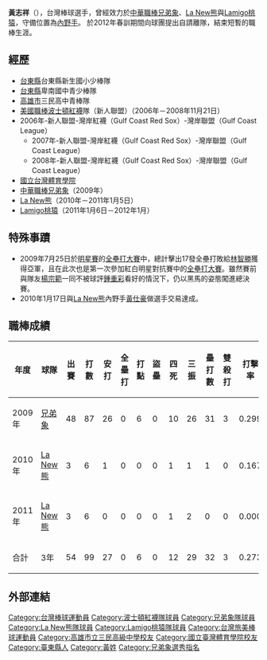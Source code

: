 {{otheruses|subject=台灣棒球員|other=香港[[信和置業|信和置業]]董事局主席|黃志祥 (商人)}}{{nofootnotes|time=2022-05-12}}{{Infobox CPBL player|
bgcolor1=|
bgcolor2=|
textcolor1=|
textcolor2=|
name=黃志祥|
image=|
width=250|
position=一壘手|
team=|
number=|
bats=右|
throws=右|
birthdate={{birth_date_and_age|1987|11|18|mf=y}}|
birthplace={{TWN}}[[台東縣|台東縣]]|
debutdate=3月28日|
debutyear=2009年|
debutteam=兄弟象|
statyear=2011年6月19日|
stat1label=[[打擊率|打擊率]]|
stat1value=0.273|
stat2label=[[全壘打|全壘打]]|
stat2value=0|
stat3label=[[打點|打點]]|
stat3value=6|
teams=<nowiki></nowiki>
*[[兄弟象|兄弟象]] （2009年）
*[[La_New熊|La New熊]]（2010年）
*[[Lamigo桃猿|Lamigo桃猿]]（2011年）
}}
'''黃志祥'''（{{bd|1987年|11月18日|||catIdx=Huang黃志祥}}），台灣棒球選手，曾經效力於[[中華職棒|中華職棒]][[兄弟象|兄弟象]]、[[La_New熊|La New熊]]與[[Lamigo桃猿|Lamigo桃猿]]，守備位置為[[內野手|內野手]]。 於2012年春訓期間向球團提出自請離隊，結束短暫的職棒生涯。

==經歷==
*[[台東縣|台東縣]]台東縣新生國小少棒隊
*[[台東縣|台東縣]]卑南國中青少棒隊
*[[高雄市|高雄市]]三民高中青棒隊
*[[美國職棒|美國職棒]][[波士頓紅襪|波士頓紅襪]]隊（新人聯盟）（2006年－2008年11月21日）
*2006年-新人聯盟-灣岸紅襪（Gulf Coast Red Sox）-灣岸聯盟（Gulf Coast League）
**2007年-新人聯盟-灣岸紅襪（Gulf Coast Red Sox）-灣岸聯盟（Gulf Coast League）
**2008年-新人聯盟-灣岸紅襪（Gulf Coast Red Sox）-灣岸聯盟（Gulf Coast League）
*[[國立台灣體育學院|國立台灣體育學院]]
*[[中華職棒|中華職棒]][[兄弟象|兄弟象]]（2009年）
*[[La_New熊|La New熊]]（2010年－2011年1月5日）
*[[Lamigo桃猿|Lamigo桃猿]]（2011年1月6日－2012年1月）

==特殊事蹟==
*2009年7月25日於[[中華職棒明星賽|明星賽]]的[[中華職棒全壘打大賽|全壘打大賽]]中，總計擊出17發全壘打敗給[[林智勝|林智勝]]獲得亞軍，且在此次也是第一次參加紅白明星對抗賽中的[[中華職棒全壘打大賽|全壘打大賽]]。雖然賽前與隊友[[楊宗範|楊宗範]]一同不被球評[[鍾重彩|鍾重彩]]看好的情況下，仍以黑馬的姿態闖進總決賽。
*2010年1月17日與[[La_New熊|La New熊]]內野手[[黃仕豪|黃仕豪]]做選手交易達成。

==職棒成績==
{|Border=1 WIDTH=800PX
|- align=center
!年度!!球隊!!出賽!!打數!!安打!!全壘打!!打點!!盜壘!!四死!!三振!!壘打數!!雙殺打!!打擊率
|- align=center
|2009年||[[兄弟象|兄弟象]]||48||87||26||0||6||0||10||26||31||3||0.299
|- align=center
|2010年||[[La_New熊|La New熊]]||3||6||1||0||0||0||1||1||1||0||0.167
|- align=center
|2011年||[[La_New熊|La New熊]]||3||6||0||0||0||0||1||2||0||0||0.000
|- align=center style="background:#069" align=middle 
!合計||3年||54||99||27||0||6||0||12||29||32||3||0.273
|}

== 外部連結 ==
{{台灣棒球維基館}}
{{中華職棒球員資料|id=E0H1|name=黃志祥}}

{{2005年第六屆亞洲青棒錦標賽中華青棒代表隊}}
{{DEFAULTSORT:Huang}}
[[Category:台灣棒球運動員|Category:台灣棒球運動員]]
[[Category:波士頓紅襪隊球員|Category:波士頓紅襪隊球員]]
[[Category:兄弟象隊球員|Category:兄弟象隊球員]]
[[Category:La_New熊隊球員|Category:La New熊隊球員]]
[[Category:Lamigo桃猿隊球員|Category:Lamigo桃猿隊球員]]
[[Category:台灣旅美棒球運動員|Category:台灣旅美棒球運動員]]
[[Category:高雄市立三民高級中學校友|Category:高雄市立三民高級中學校友]]
[[Category:國立臺灣體育學院校友|Category:國立臺灣體育學院校友]]
[[Category:臺東縣人|Category:臺東縣人]]
[[Category:黃姓|Category:黃姓]]
[[Category:兄弟象選秀指名|Category:兄弟象選秀指名]]
